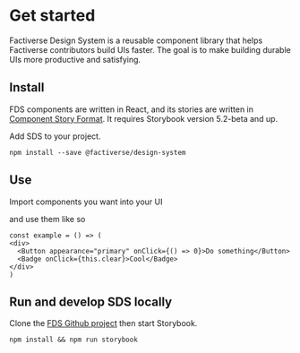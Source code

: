<Meta title="Introduction" />

# Get started

Factiverse Design System is a reusable component library that helps Factiverse contributors build UIs faster. The goal is to make building durable UIs more productive and satisfying.

## Install

FDS components are written in React, and its stories are written in [Component Story Format](https://medium.com/storybookjs/component-story-format-66f4c32366df). It requires Storybook version 5.2-beta and up.

Add SDS to your project.

    npm install --save @factiverse/design-system

## Use

Import components you want into your UI


and use them like so

    const example = () => (
    <div>
      <Button appearance="primary" onClick={() => 0}>Do something</Button>
      <Badge onClick={this.clear}>Cool</Badge>
    </div>
    )

## Run and develop SDS locally

Clone the [FDS Github project](https://github.com/factiverse/storybook-design-system) then start Storybook.

    npm install && npm run storybook
